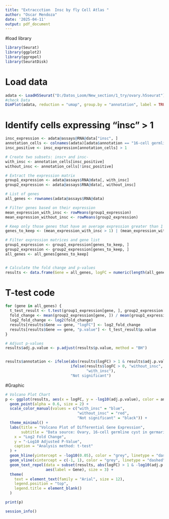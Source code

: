 ---
title: "Extraccction  Insc by fly Cell Atlas "
author: "Oscar Mendoza"
date: '2025-04-11'
output: pdf_document
---


#load library
```{r}

library(Seurat)
library(ggplot2)
library(ggrepel)
library(SeuratDisk)

```

# Load data
```{r , fig.height = 8, fig.width = 18, fig.align = "center"}
adata <- LoadH5Seurat("D:/Datos_Loom/New_section/1_try/ovary.h5seurat")
#check Data
DimPlot(adata, reduction = "umap", group.by = "annotation", label = TRUE, pt.size = 1, raster = T, repel = T)


```

# Identify cells expressing "insc" > 1
```{r}

insc_expression <- adata@assays@RNA@data["insc", ]
annotation_cells <- colnames(adata)[adata$annotation == "16-cell germline cyst in germarium region 2a and 2b"]
insc_positive <- insc_expression[annotation_cells] > 1
```


```{r}
# Create two subsets: insc+ and insc-
with_insc <- annotation_cells[insc_positive]
without_insc <- annotation_cells[!insc_positive]
```


```{r}
# Extract the expression matrix
group1_expression <- adata@assays$RNA@data[, with_insc]
group2_expression <- adata@assays$RNA@data[, without_insc]
```


```{r}
# List of genes
all_genes <- rownames(adata@assays$RNA@data)

# Filter genes based on their expression
mean_expression_with_insc <- rowMeans(group1_expression)
mean_expression_without_insc <- rowMeans(group2_expression)
```


```{r}
# Keep only those genes that have an average expression greater than 1 in at least one of the groups
genes_to_keep <- (mean_expression_with_insc > 1) | (mean_expression_without_insc > 1)

# Filter expression matrices and gene list
group1_expression <- group1_expression[genes_to_keep, ]
group2_expression <- group2_expression[genes_to_keep, ]
all_genes <- all_genes[genes_to_keep]


# Calculate the fold change and p-values
results <- data.frame(Gene = all_genes, logFC = numeric(length(all_genes)), p.value = numeric(length(all_genes)))
```

# T-test code
```{r}
for (gene in all_genes) {
  t_test_result <- t.test(group1_expression[gene, ], group2_expression[gene, ])
  fold_change <- mean(group2_expression[gene, ]) / mean(group1_expression[gene, ])
  log2_fold_change <- log2(fold_change)
  results[results$Gene == gene, "logFC"] <- log2_fold_change
  results[results$Gene == gene, "p.value"] <- t_test_result$p.value
}

# Adjust p-values
results$adj.p.value <- p.adjust(results$p.value, method = "BH")


results$annotation <- ifelse(abs(results$logFC) > 1 & results$adj.p.value < 0.05,
                             ifelse(results$logFC > 0, "without_insc",
                                    "with_insc"),
                             "Not significant")
```

#Graphic

```{r , fig.height = 8, fig.width = 8, fig.align = "center"}
# Volcano Plot Chart
p <- ggplot(results, aes(x = logFC, y = -log10(adj.p.value), color = annotation)) +
  geom_point(alpha = 0.6, size = 2) +
  scale_color_manual(values = c("with_insc" = "blue",
                                "without_insc" = "red",
                                "Not significant" = "black")) +
  theme_minimal() +
  labs(title = "Volcano Plot of Differential Gene Expression",
       subtitle = "Data source: Ovary, 16-cell germline cyst in germarium region 2a and 2b",#here you change the name of the annotation you use
    x = "Log2 Fold Change",
    y = "-Log10 Adjusted P-Value",
    caption = "Analysis method: t-test"
  ) +
  geom_hline(yintercept = -log10(0.05), color = "grey", linetype = "dashed") +
  geom_vline(xintercept = c(-1, 1), color = "grey", linetype = "dashed") +
  geom_text_repel(data = subset(results, abs(logFC) > 1 & -log10(adj.p.value) > 2),
                  aes(label = Gene), size = 3) +
  theme(
    text = element_text(family = "Arial", size = 12),
    legend.position = "top",
    legend.title = element_blank()
  )

print(p)

```

```{r}
session_info()
```

